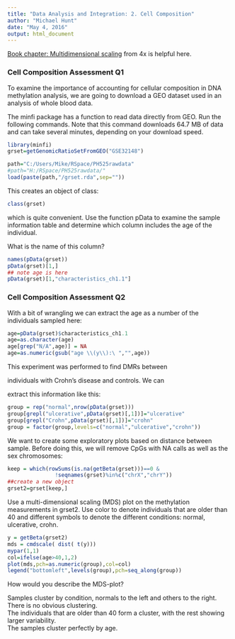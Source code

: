 ```yaml
---
title: "Data Analysis and Integration: 2. Cell Composition"
author: "Michael Hunt"
date: "May 4, 2016"
output: html_document
---
```


[Book chapter: Multidimensional scaling](http://genomicsclass.github.io/book/pages/mds.html) from 4x is helpful here.

### Cell Composition Assessment Q1


To examine the importance of accounting for cellular composition in DNA methylation analysis, we are going to download a GEO dataset used in an analysis of whole blood data.

The minfi package has a function to read data directly from GEO. Run the following commands. Note that this command downloads 64.7 MB of data and can take several minutes, depending on your download speed.

```r
library(minfi)
grset=getGenomicRatioSetFromGEO("GSE32148")
```

```r
path="C:/Users/Mike/RSpace/PH525rawdata"
#path="H:/RSpace/PH525rawdata/"
load(paste(path,"/grset.rda",sep=""))
```

This creates an object of class:

```r
class(grset)
```

which is quite convenient. Use the function pData to examine the sample information table and determine which column includes the age of the individual.

What is the name of this column?

```r
names(pData(grset))
pData(grset)[1,]
## note age is here
pData(grset)[1,"characteristics_ch1.1"]
```

### Cell Composition Assessment Q2

With a bit of wrangling we can extract the age as a number of the individuals sampled here:

```r
age=pData(grset)$characteristics_ch1.1
age=as.character(age)
age[grep("N/A",age)] = NA
age=as.numeric(gsub("age \\(y\\):\ ","",age))
```

This experiment was performed to find DMRs between

individuals with Crohn's disease and controls. We can

extract this information like this:

```r
group = rep("normal",nrow(pData(grset)))
group[grepl("ulcerative",pData(grset)[,1])]="ulcerative"
group[grepl("Crohn",pData(grset)[,1])]="crohn"
group = factor(group,levels=c("normal","ulcerative","crohn"))
```

We want to create some exploratory plots based on distance between sample. Before doing this, we will remove CpGs with NA calls as well as the sex chromosomes:

```r
keep = which(rowSums(is.na(getBeta(grset)))==0 & 
               !seqnames(grset)%in%c("chrX","chrY"))
##create a new object 
grset2=grset[keep,]
```

Use a multi-dimensional scaling (MDS) plot on the methylation measurements in grset2. Use color to denote individuals that are older than 40 and different symbols to denote the different conditions: normal, ulcerative, crohn.

```r
y = getBeta(grset2)
mds = cmdscale( dist( t(y)))
mypar(1,1)
col=ifelse(age>40,1,2)
plot(mds,pch=as.numeric(group),col=col)
legend("bottomleft",levels(group),pch=seq_along(group))
```

How would you describe the MDS-plot?

 Samples cluster by condition, normals to the left and others to the right. 
 There is no obvious clustering.  
 The individuals that are older than 40 form a cluster, with the rest showing larger variability.  
 The samples cluster perfectly by age. 